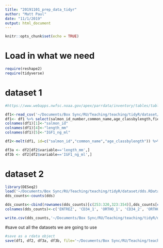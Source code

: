 ```yaml
---
title: "20191101_prep_data_tidyr"
author: "Matt Paul"
date: "11/1/2019"
output: html_document
---
```


```r
knitr::opts_chunk$set(echo = TRUE)
```

# Load in what we need
```r
require(reshape2)
require(tidyverse)

```


# dataset 1
```r
#https://www.webapps.nwfsc.noaa.gov/apex/parrdata/inventory/tables/table/ocean_juvenile_salmon_metrics

df1<-read_csv('~/Documents/Box Sync/RU/Teaching/teaching/tidyR/dataset/oceanjuvenilesalmon_NOAA.csv')
df1<- df1 %>% select(salmon_id_number,common_name,age_classbylength,field_length_millimeters,insulin_like_grwth_fct_1_ng_ml)
colnames(df1)[1]<-"salmon_id"
colnames(df1)[4]<-"length_mm"
colnames(df1)[5]<-"IGF1_ng_ml"

df2<-melt(df1, id=c("salmon_id","common_name","age_classbylength")) %>% arrange(salmon_id) %>%as_tibble()

df3a <- df2[df2$variable=='length_mm',]
df3b <- df2[df2$variable=='IGF1_ng_ml',]
```

# dataset 2
```r
library(DESeq2)
load('~/Documents/Box Sync/RU/Teaching/teaching/tidyR/dataset/dds.RData')
dds_counts<-counts(dds)

dds_counts<-cbind(rownames(dds_counts)[c(253:320,323:354)],dds_counts[c(253:320,323:354),c(7,12,1,6)])
colnames(dds_counts)<-c('ENTREZ', 'CD34_1', 'ORTHO_1', 'CD34_2', 'ORTHO_2')

write.csv(dds_counts,'~/Documents/Box Sync/RU/Teaching/teaching/tidyR/dataset/hemato_rnaseq_counts.csv', row.names = F)
```



#save out all the datasets we are going to use
```r
#save as a rdata object
save(df1, df2, df3a, df3b, file='~/Documents/Box Sync/RU/Teaching/teaching/tidyR/my_tidy.Rdata')

```


